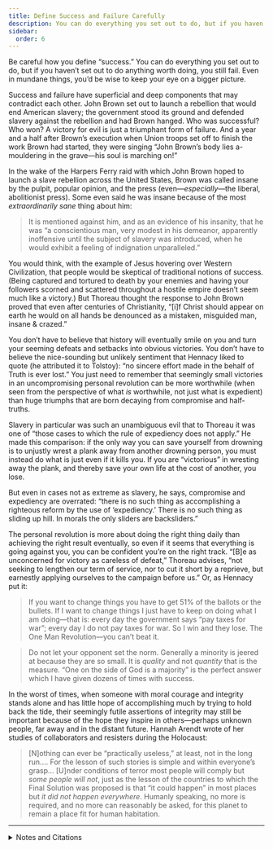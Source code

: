 ```yaml
---
title: Define Success and Failure Carefully
description: You can do everything you set out to do, but if you haven’t set out to do anything worth doing, you still fail.
sidebar:
  order: 6
---
```

Be careful how you define “success.”
You can do everything you set out to do, but if you haven’t set out to do anything worth doing, you still fail.
Even in mundane things, you’d be wise to keep your eye on a bigger picture.

Success and failure have superficial and deep components that may contradict each other.
John Brown set out to launch a rebellion that would end American slavery; the government stood its ground and defended slavery against the rebellion and had Brown hanged.
Who was successful? Who won?
A victory for evil is just a triumphant form of failure.
And a year and a half after Brown’s execution when Union troops set off to finish the work Brown had started, they were singing “John Brown’s body lies a-mouldering in the grave—his soul is marching on!”

In the wake of the Harpers Ferry raid with which John Brown hoped to launch a slave rebellion across the United States, Brown was called insane by the pulpit, popular opinion, and the press (even—<em>especially</em>—the liberal, abolitionist press).
Some even said he was insane because of the most <em>extraordinarily sane</em> thing about him:

> It is mentioned against him, and as an evidence of his insanity, that he was “a conscientious man, very modest in his demeanor, apparently inoffensive until the subject of slavery was introduced, when he would exhibit a feeling of indignation unparalleled.”

You would think, with the example of Jesus hovering over Western Civilization, that people would be skeptical of traditional notions of success.
(Being captured and tortured to death by your enemies and having your followers scorned and scattered throughout a hostile empire doesn’t seem much like a victory.)
But Thoreau thought the response to John Brown proved that even after centuries of Christianity, “[i]f Christ should appear on earth he would on all hands be denounced as a mistaken, misguided man, insane & crazed.”

You don’t have to believe that history will eventually smile on you and turn your seeming defeats and setbacks into obvious victories.
You don’t have to believe the nice-sounding but unlikely sentiment that Hennacy liked to quote (he attributed it to Tolstoy): “no sincere effort made in the behalf of Truth is ever lost.”
You just need to remember that seemingly small victories in an uncompromising personal revolution can be more worthwhile (when seen from the perspective of what <em>is</em> worthwhile, not just what is expedient) than huge triumphs that are born decaying from compromise and half-truths.

Slavery in particular was such an unambiguous evil that to Thoreau it was one of “those cases to which the rule of expediency does not apply.”
He made this comparison: if the only way you can save yourself from drowning is to unjustly wrest a plank away from another drowning person, you must instead do what is just even if it kills you.
If you are “victorious” in wresting away the plank, and thereby save your own life at the cost of another, you lose.

But even in cases not as extreme as slavery, he says, compromise and expediency are overrated: “there is no such thing as accomplishing a righteous reform by the use of ‘expediency.’
There is no such thing as sliding up hill.
In morals the only sliders are backsliders.”

The personal revolution is more about doing the right thing daily than achieving the right result eventually, so even if it seems that everything is going against you, you can be confident you’re on the right track.
“[B]e as unconcerned for victory as careless of defeat,” Thoreau advises, “not seeking to lengthen our term of service, nor to cut it short by a reprieve, but earnestly applying ourselves to the campaign before us.”
Or, as Hennacy put it:

> If you want to change things you have to get 51% of the ballots or the bullets.
> If I want to change things I just have to keep on doing what I am doing—that is: every day the government says “pay taxes for war”; every day I do not pay taxes for war.
> So I win and they lose.
> The One Man Revolution—you can’t beat it.

> Do not let your opponent set the norm.
> Generally a minority is jeered at because they are so small.
> It is <em>quality</em> and not <em>quantity</em> that is the measure.
> “One on the side of God is a majority” is the perfect answer which I have given dozens of times with success.

In the worst of times, when someone with moral courage and integrity stands alone and has little hope of accomplishing much by trying to hold back the tide, their seemingly futile assertions of integrity may still be important because of the hope they inspire in others—perhaps unknown people, far away and in the distant future.
Hannah Arendt wrote of her studies of collaborators and resisters during the Holocaust:

> [N]othing can ever be “practically useless,” at least, not in the long run.…
> For the lesson of such stories is simple and within everyone’s grasp…
> [U]nder conditions of terror most people will comply but <em>some people will not</em>, just as the lesson of the countries to which the Final Solution was proposed is that “it could happen” in most places but <em>it did not happen everywhere</em>.
> Humanly speaking, no more is required, and no more can reasonably be asked, for this planet to remain a place fit for human habitation.

<hr />

<details>
<summary>Notes and Citations</summary>

* Thoreau quotes from the 21 October 1859 <i>Boston Journal</i> in a journal entry begun on [19 October 1859](https://sniggle.net/TPL/index5.php?entry=excerpts12#19Oct59), from <i>The Price of Freedom</i> (2008) pp. 204–10
* Thoreau, H.D., [19 October 1859 journal entry](https://sniggle.net/TPL/index5.php?entry=excerpts12#19Oct59), from <i>The Price of Freedom</i> (2008) pp. 204–10
* Hennacy, Ammon “Radical Philosophy” <i>The Book of Ammon</i> (1970) [p. 108](https://archive.org/details/bookofammon0000ammo/page/108/mode/1up)
* The closest thing I have found to the “no sincere effort” quote in Tolstoy’s works comes from his 1902 essay “To the Working People” in which he says “…one thing is unquestionable, and that is, that not one sincere effort of a man to act in this matter [the ownership of land] in godly fashion or in accordance with his conscience will be lost.” Tolstoy follows this with a paragraph that harmonizes well with this chapter:
  > “What can I alone do against all?” people frequently say, when they are confronted with an act which is not countenanced by the majority. To these people it seems that for the success of a thing there must be all, or at least many; but there must be many only for a bad thing. For a good thing it is enough if there be one, because God is always with him who does a good thing. And with whom God is, sooner or later all men will be.
* Thoreau, H.D. [“Resistance to Civil Government”](https://sniggle.net/TPL/index5.php?entry=rtcg)
* Thoreau, H.D. [“Slavery in Massachusetts”](https://sniggle.net/TPL/index5.php?entry=sim)
* Thoreau, H.D., [July/August 1840 journal entry](https://sniggle.net/TPL/index5.php?entry=excerpts01#JA40), from <i>The Price of Freedom</i> (2008) pp. 16–17
* Hennacy, Ammon “The Anarchist and the Banker” <i>The Book of Ammon</i> (1970) [p. 216](https://archive.org/details/bookofammon0000ammo/page/216/mode/1up)
* Hennacy, Ammon “Putting the Worst Foot Forward” <i>The Book of Ammon</i> (1970) [p. 227](https://archive.org/details/bookofammon0000ammo/page/227/mode/1up). Hennacy paraphrases Thoreau, who wrote that “those who call themselves abolitionists should at once effectually withdraw their support, both in person and property, from the government of Massachusetts, and not wait till they constitute a majority of one, before they suffer the right to prevail through them. I think that it is enough if they have God on their side, without waiting for that other one. Moreover, any man more right than his neighbors constitutes a majority of one already.” (Thoreau [“Resistance…”](https://sniggle.net/TPL/index5.php?entry=rtcg) op. cit.)
* Arendt, Hannah <i>Eichmann in Jerusalem</i> (2006 ed.) p. 233

</details>
